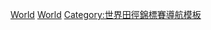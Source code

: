 {{template category|description=This category consists of templates that display the event champions of [[世界田徑錦標賽|世界田徑錦標賽]]}}
[[Category:田徑冠軍導航模板|World]]
[[Category:IAAF賽事導航模板|World]]
[[Category:世界田徑錦標賽導航模板|Category:世界田徑錦標賽導航模板]]